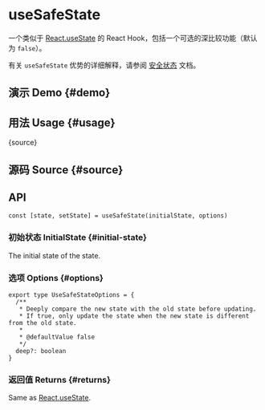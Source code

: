 # useSafeState


<HooksType category="State" />

一个类似于 [React.useState](https://react.dev/reference/react/useState) 的 React Hook，包括一个可选的深比较功能（默认为 `false`）。

有关 `useSafeState` 优势的详细解释，请参阅 [安全状态](/docs/optimization/safe-state) 文档。

## 演示 Demo \{#demo}


<App />

## 用法 Usage \{#usage}


<RawCode>{source}</RawCode>

## 源码 Source \{#source}


<Source />

## API

```tsx
const [state, setState] = useSafeState(initialState, options)
```

### 初始状态 InitialState \{#initial-state}

The initial state of the state.

### 选项 Options \{#options}

```tsx
export type UseSafeStateOptions = {
  /**
   * Deeply compare the new state with the old state before updating.
   * If true, only update the state when the new state is different from the old state.
   *
   * @defaultValue false
   */
  deep?: boolean
}
```

### 返回值 Returns \{#returns}

Same as [React.useState](https://react.dev/reference/react/useState).
